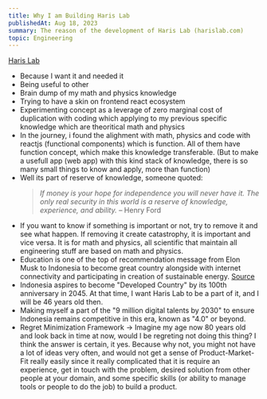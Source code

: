 ```yaml
---
title: Why I am Building Haris Lab
publishedAt: Aug 18, 2023
summary: The reason of the development of Haris Lab (harislab.com)
topic: Engineering
---
```


[Haris Lab](https://www.harislab.com)

- Because I want it and needed it
- Being useful to other
- Brain dump of my math and physics knowledge
- Trying to have a skin on frontend react ecosystem
- Experimenting concept as a leverage of zero marginal cost of duplication with coding which applying to my previous specific knowledge which are theoritical math and physics
- In the journey, i found the alighment with math, physics and code with reactjs (functional components) which is function. All of them have function concept, which make this knowledge transferable. (But to make a usefull app (web app) with this kind stack of knowledge, there is so many small things to know and apply, more than function)
- Well its part of reserve of knowledge, someone quoted:
  > _If money is your hope for independence you will never have it. The only real security in this world is a reserve of knowledge, experience, and ability._ – Henry Ford
- If you want to know if something is important or not, try to remove it and see what happen. If removing it create catastrophy, it is important and vice versa. It is for math and physics, all scientific that maintain all engineering stuff are based on math and physics.
- Education is one of the top of recommendation message from Elon Musk to Indonesia to become great country alongside with internet connectivity and participating in creation of sustainable energy. [Source](https://www.youtube.com/watch?v=gkBvFB9jfVo)
- Indonesia aspires to become "Developed Country" by its 100th anniversary in 2045. At that time, I want Haris Lab to be a part of it, and I will be 46 years old then.
- Making myself a part of the "9 million digital talents by 2030" to ensure Indonesia remains competitive in this era, known as "4.0" or beyond.
- Regret Minimization Framework -> Imagine my age now 80 years old and look back in time at now, would I be regreting not doing this thing? I think the answer is certain, it yes. Because why not, you might not have a lot of ideas very often, and would not get a sense of Product-Market-Fit really easily since it really complicated that it is require an experience, get in touch with the problem, desired solution from other people at your domain, and some specific skills (or ability to manage tools or people to do the job) to build a product.
